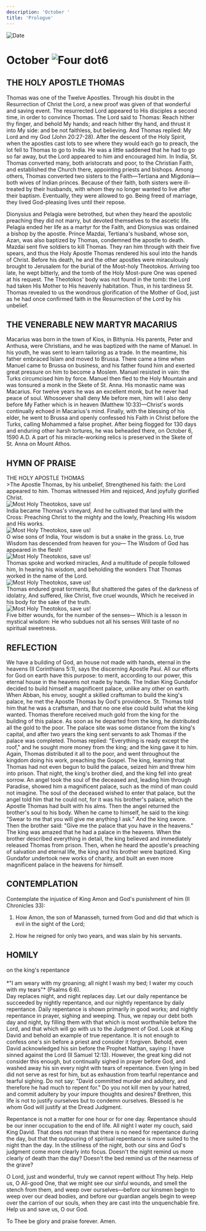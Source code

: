 ```yaml
---
description: 'October '
title: 'Prologue'
---
```


<RunningHead />
<Image src="/title-imprint.png" height={68} width={50} alt="Date" className="title-imprint"/>

# <div id="date">October <Image className="four-dot" src="/four-dot.png" height={15} width={15} alt="Four dot" />6</div>

## THE HOLY APOSTLE THOMAS

Thomas was one of the Twelve Apostles. Through his doubt in the Resurrection of Christ the Lord, a new proof was given of that wonderful and saving event. The resurrected Lord appeared to His disciples a second time, in order to convince Thomas. The Lord said to Thomas: Reach hither thy finger, and behold My hands; and reach hither thy hand, and thrust it into My side: and be not faithless, but believing. And Thomas replied: My Lord and my God (John 20:27-28). After the descent of the Holy Spirit, when the apostles cast lots to see where they would each go to preach, the lot fell to Thomas to go to India. He was a little saddened that he had to go so far away, but the Lord appeared to him and encouraged him. In India, St. Thomas converted many, both aristocrats and poor, to the Christian Faith, and established the Church there, appointing priests and bishops. Among others, Thomas converted two sisters to the Faith—Tertiana and Migdonia—both wives of Indian princes. Because of their faith, both sisters were ill-treated by their husbands, with whom they no longer wanted to live after their baptism. Eventually, they were allowed to go. Being freed of marriage, they lived God-pleasing lives until their repose.

Dionysius and Pelagia were betrothed, but when they heard the apostolic preaching they did not marry, but devoted themselves to the ascetic life. Pelagia ended her life as a martyr for the Faith, and Dionysius was ordained a bishop by the apostle. Prince Mazdai, Tertiana's husband, whose son, Azan, was also baptized by Thomas, condemned the apostle to death. Mazdai sent five soldiers to kill Thomas. They ran him through with their five spears, and thus the Holy Apostle Thomas rendered his soul into the hands of Christ. Before his death, he and the other apostles were miraculously brought to Jerusalem for the burial of the Most-holy Theotokos. Arriving too late, he wept bitterly, and the tomb of the Holy Most-pure One was opened at his request. The Theotokos' body was not found in the tomb: the Lord had taken His Mother to His heavenly habitation. Thus, in his tardiness St. Thomas revealed to us the wondrous glorification of the Mother of God, just as he had once confirmed faith in the Resurrection of the Lord by his unbelief.

## THE VENERABLE NEW MARTYR MACARIUS

Macarius was born in the town of Kios, in Bithynia. His parents, Peter and Anthusa, were Christians, and he was baptized with the name of Manuel. In his youth, he was sent to learn tailoring as a trade. In the meantime, his father embraced Islam and moved to Brussa. There came a time when Manuel came to Brussa on business, and his father found him and exerted great pressure on him to become a Moslem. Manuel resisted in vain: the Turks circumcised him by force. Manuel then fled to the Holy Mountain and was tonsured a monk in the Skete of St. Anna. His monastic name was Macarius. For twelve years he was an excellent monk, but he never had peace of soul. Whosoever shall deny Me before men, him will I also deny before My Father which is in heaven (Matthew 10:33)—Christ's words continually echoed in Macarius's mind. Finally, with the blessing of his elder, he went to Brussa and openly confessed his Faith in Christ before the Turks, calling Mohammed a false prophet. After being flogged for 130 days and enduring other harsh tortures, he was beheaded there, on October 6, 1590 A.D. A part of his miracle-working relics is preserved in the Skete of St. Anna on Mount Athos.


## HYMN OF PRAISE
<div style={{textAlign:'center', color:'crimson', fontWeight:'bold'}}>
THE HOLY APOSTLE THOMAS
</div>
>The Apostle Thomas, by his unbelief,  
Strengthened his faith: the Lord appeared to him.  
Thomas witnessed Him and rejoiced,  
And joyfully glorified Christ.  
<div style={{marginLeft: '10rem', marginTop:'1rem', maxWidth: '2rem'}}><Image className="four-dot" src="/four-dot.png" height={15} width={15} alt="Most Holy Theotokos, save us!" /></div>  
India became Thomas's vineyard,  
And he cultivated that land with the Cross:  
Preaching Christ to the mighty and the lowly,  
Preaching His wisdom and His works.  
<div style={{marginLeft: '10rem', marginTop:'1rem', maxWidth: '2rem'}}><Image className="four-dot" src="/four-dot.png" height={15} width={15} alt="Most Holy Theotokos, save us!" /></div>  
O wise sons of India,  
Your wisdom is but a snake in the grass.  
Lo, true Wisdom has descended from heaven for you—  
The Wisdom of God has appeared in the flesh!  
<div style={{marginLeft: '10rem', marginTop:'1rem', maxWidth: '2rem'}}><Image className="four-dot" src="/four-dot.png" height={15} width={15} alt="Most Holy Theotokos, save us!" /></div>  
Thomas spoke and worked miracles,  
And a multitude of people followed him,  
In hearing his wisdom, and beholding the wonders  
That Thomas worked in the name of the Lord.  
<div style={{marginLeft: '10rem', marginTop:'1rem', maxWidth: '2rem'}}><Image className="four-dot" src="/four-dot.png" height={15} width={15} alt="Most Holy Theotokos, save us!" /></div>  
Thomas endured great torments,  
But shattered the gates of the darkness of idolatry,  
And suffered, like Christ, five cruel wounds,  
Which he received in his body for the sake of the truth.  
<div style={{marginLeft: '10rem', marginTop:'1rem', maxWidth: '2rem'}}><Image className="four-dot" src="/four-dot.png" height={15} width={15} alt="Most Holy Theotokos, save us!" /></div>  
Five bitter wounds, for the number of the senses—  
Which is a lesson in mystical wisdom:  
He who subdues not all his senses  
Will taste of no spiritual sweetness.  


## REFLECTION

We have a building of God, an house not made with hands, eternal in the heavens (II Corinthians 5:1), says the discerning Apostle Paul. All our efforts for God on earth have this purpose: to merit, according to our power, this eternal house in the heavens not made by hands. The Indian King Gundafor decided to build himself a magnificent palace, unlike any other on earth. When Abban, his envoy, sought a skilled craftsman to build the king's palace, he met the Apostle Thomas by God's providence. St. Thomas told him that he was a craftsman, and that no one else could build what the king wanted. Thomas therefore received much gold from the king for the building of this palace. As soon as he departed from the king, he distributed all the gold to the poor. The palace site was some distance from the king's capital, and after two years the king sent servants to ask Thomas if the palace was completed. Thomas replied: "Everything is ready except the roof," and he sought more money from the king; and the king gave it to him. Again, Thomas distributed it all to the poor, and went throughout the kingdom doing his work, preaching the Gospel. The king, learning that Thomas had not even begun to build the palace, seized him and threw him into prison. That night, the king's brother died, and the king fell into great sorrow. An angel took the soul of the deceased and, leading him through Paradise, showed him a magnificent palace, such as the mind of man could not imagine. The soul of the deceased wished to enter that palace, but the angel told him that he could not, for it was his brother's palace, which the Apostle Thomas had built with his alms. Then the angel returned the brother's soul to his body. When he came to himself, he said to the king: "Swear to me that you will give me anything I ask." And the king swore. Then the brother said: "Give me the palace that you have in the heavens." The king was amazed that he had a palace in the heavens. When the brother described everything in detail, the king believed and immediately released Thomas from prison. Then, when he heard the apostle's preaching of salvation and eternal life, the king and his brother were baptized. King Gundafor undertook new works of charity, and built an even more magnificent palace in the heavens for himself.


## CONTEMPLATION

Contemplate the injustice of King Amon and God's punishment of him (II Chronicles 33):

1. How Amon, the son of Manasseh, turned from God and did that which is evil in the sight of the Lord;

2. How he reigned for only two years, and was slain by his servants.


## HOMILY
<div style={{textAlign:'center', color:'crimson', fontWeight:'bold'}}>
on the king's repentance
</div>
<br />
<div style={{textAlign:'right'}}>
*"I am weary with my groaning; all night I wash my bed; I water my couch with my tears"* (Psalms 6:6).
</div>
Day replaces night, and night replaces day. Let our daily repentance be succeeded by nightly repentance, and our nightly repentance by daily repentance. Daily repentance is shown primarily in good works; and nightly repentance in prayer, sighing and weeping. Thus, we repay our debt both day and night, by filling them with that which is most worthwhile before the Lord, and that which will go with us to the Judgment of God. Look at King David and behold an example of true repentance. It is not enough to confess one's sin before a priest and consider it forgiven. Behold, even David acknowledged his sin before the Prophet Nathan, saying: I have sinned against the Lord (II Samuel 12:13). However, the great king did not consider this enough, but continually sighed in prayer before God, and washed away his sin every night with tears of repentance. Even lying in bed did not serve as rest for him, but as exhaustion from tearful repentance and tearful sighing. Do not say: "David committed murder and adultery, and therefore he had much to repent for." Do you not kill men by your hatred, and commit adultery by your impure thoughts and desires? Brethren, this life is not to justify ourselves but to condemn ourselves. Blessed is he whom God will justify at the Dread Judgment.

Repentance is not a matter for one hour or for one day. Repentance should be our inner occupation to the end of life. All night I water my couch, said King David. That does not mean that there is no need for repentance during the day, but that the outpouring of spiritual repentance is more suited to the night than the day. In the stillness of the night, both our sins and God's judgment come more clearly into focus. Doesn't the night remind us more clearly of death than the day? Doesn't the bed remind us of the nearness of the grave?

O Lord, just and wonderful, truly we cannot repent without Thy help. Help us, O All-good One, that we might see our sinful wounds, and smell the stench from them, and weep over ourselves—before our kinsmen begin to weep over our dead bodies, and before our guardian angels begin to weep over the carrion of our souls, when they are cast into the unquenchable fire. Help us and save us, O our God.

To Thee be glory and praise forever. Amen.